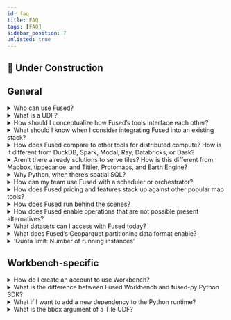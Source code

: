```yaml
---
id: faq
title: FAQ
tags: [FAQ]
sidebar_position: 7
unlisted: true
---
```



## <Tag color="#D1E550" fontColor="#141414" >🚧 Under Construction</Tag>


## General

<details>
  <summary>Who can use Fused?</summary>
  <div>
    Fused is for teams looking to increase the speed at which they ship data products and features. It’s for companies looking for a stack that scales with them and the size of their data while shielding teams from hours of burdensome engineering. At a glance:

    - Data scientists find, reuse, and share code snippets.
    - Developers use the code to build responsive apps.
    - Executives use the apps to explore data interactively.

  </div>
</details>

<details>
    <summary>What is a UDF?</summary>
        <div>
    User Defined Functions (UDFs) are Python building blocks of geospatial operations that integrate across the stack - with Planetary Computer, Google Earth Engine, Big Query, Snowflake, DuckDB, and more. They load datasets from the cloud ecosystem such as NASA, NOAA, US Census, and Overture. In the Fused community, developers can find, reuse, and share verified code snippets and run them with their UDFs.
    </div>
</details>
<details>
    <summary>How should I conceptualize how Fused’s tools interface each other?</summary>
        <div>
    You Build UDFs with the Python SDK, preview them on the browser with Fused Workbench, and run them anywhere in your stack via the Hosted API.

    - UDF Catalog. Community collection composable building blocks of geospatial operations.
    - Python SDK to Build and run workflows on any Python environment including Jupyter Notebooks, VSCode, or ETL tools.
    - Fused Workbench to interactively preview and explore data on the browser and see the effect of code changes instantly.
    - Hosted API. Supercharges UDFs and turns them into live HTTP endpoints that load the result anywhere they’re called.
    </div>

</details>
<details>
    <summary>What should I know when I consider integrating Fused into an existing stack?</summary>
        <div>
    - Fused is the glue layer that integrates data platforms with data tools via a managed serverless API. It enables interoperability between all geospatial datasets and tools in the modern data stack.
    - This means that Fused does not compete with other tools - it creates a common ground for them to speak the same language. It’s an open system that brings together great systems originally designed for specific use cases - data formats and frameworks that historically didn’t talk to each other. Previously, teams looking to scale data science workflows to work with larger datasets needed to translate code and data between frameworks for bespoke “big data” operations - creating silos and friction.
    - Instead, Fused flips the paradigm on its head and instead processes small pieces of data in parallel. This enables teams to use their preferred development frameworks in production. Fused shields teams from the need for specialized “big data” frameworks, which creates new possibilities that weren’t there before.
    </div>
</details>
<details>
    <summary>How does Fused compare to other tools for distributed compute? How is it different from DuckDB, Spark, Modal, Ray, Databricks, or Dask?</summary>
        <div>
    - You could think of Fused as: if Python could run on any size datasets and distributed compute were fun.
    - You can think of Fused like Spark on demand with a hotpool - but without the need to manage or configure infrastructure, without query plans and OOM errors, and without vendor lock-in. Fused’s open source Python SDK obviates these issues from the start, and has paid offerings for additional compute power when you need it, which is serverless and turns off on its own.
    </div>
</details>
<details>
    <summary>Aren’t there already solutions to serve tiles? How is this different from Mapbox, tippecanoe, and Titiler, Protomaps, and Earth Engine?</summary>
        <div>
    - With Fused, companies create interactive apps with backend code that runs on demand and responds to events like parameter updates and viewport panning. This makes Fused a great choice to serve Tile based maps.
    - While Mapbox is great at serving static tiles, this results in read-only map experiences. Companies looking to personalize maps based on users or context, can use Fused UDFs to serve dynamic Tiles. This unlocks an unprecedented dynamism.
    </div>
</details>
<details>
    <summary>Why Python, when there’s spatial SQL?</summary>
        <div>
    - Python is the lingua franca of spatial data science. While you can effectively perform spatial SQL joins and transformations between tables in an external database with PostGIS, at some point you will need to convert that data back to Pandas and NumPy for additional processing and analysis - especially for refined operations on raster arrays.
    - That said, it’s always possible to run SQL right on Fused with Python libraries such as DuckDB.
    </div>
</details>
<details>
    <summary>How can my team use Fused with a scheduler or orchestrator?</summary>
        <div>
    - Fused brings interoperable workflows, apps, and maps to your preferred stack.
    - With Fused, you can trigger UDFs (which can be chained together) from any tools via HTTP calls. This reduces the need for complex ETL pipelines and shields your team from having to maintain infra.
    - You can easily call UDFs to load their output using your preferred scheduler or orchestrator tools like GitHub Actions, Airflow, Dagster, or Prefect workflows.  You can either do it with Python using the SDK or with any tool that can make HTTP requests.
    </div>
</details>
<details>
    <summary>How does Fused pricing and features stack up against other popular map tools?</summary>
        <div>
    - Running workflows at scale typically requires teams to manage infrastructure to host and run backend code, then size, provision, and scale infrastructure that then needs to be monitored for performance and availability. Fused offers an alternative.
    - The open source Fused SDK is a free Python library to work with datasets of any size in local environments. You can search and freely use code snippets from Fused’s public UDF Catalog, and run them on their local environments.
    - To supercharge that same code with the power of serverless compute, you can check out Fused’s paid tiers. They do not require upfront investment. When requests are made to your UDF’s endpoint, your account is charged a low fee per request and duration. Getting started is easy because there are no new tools or frameworks to learn and you can use your most important Python libraries.
    </div>
</details>
<details>
    <summary>How does Fused run behind the scenes?</summary>
        <div>
    - Fused runs lightweight Python operations on any size datasets, which empowers teams to  build responsive maps, dashboards, and reports. User’s code runs on a) geo partitioned datasets b) in parallel, on c) serverless cloud infrastructure that is d) close to the data, and e) are strategically cached.
    - Fused instantly converts user code to workflows and maps in Jupyter notebooks, low-code web apps, the Fused Workbench webapp, ETL, or any tool that consumes HTTP API endpoints. When users pass Python code to the backend, the service manages all the capacity, scaling, processing, dependencies, and serving to run your code and provide visibility and performance by surfacing real time metrics and logs.
    - To visualize what’s happening behind the scenes, you can think of Fused as a geospatial OLAP-inspired query engine.
    </div>
</details>
<details>
    <summary>How does Fused enable operations that are not possible present alternatives?</summary>
        <div>
    - Fused allows people for the first time to easily work with geospatial data and integrate it with modern data tools.
    - Today, the advent of earth observation imagery and sensor networks produce large scale geospatial datasets that are migrating to open cloud-enabled formats. However, the sheer volume of data, complexity of operations, and fragmentation of tooling holds back how companies process and present that data to make informed decisions about critical company operations.
    - With traditional approaches, the sheer size of data results in long-running jobs that take a long time simply load the entire dataset into a runtime, and the size of the different operations calls for specialty tooling that also incur a cost to transition data between tools and back.
    - Instead of loading the entire dataset, Fused brings only the pieces of data relevant to the time and geographical area to be studied. This minimizes the cost and penalties of moving data between tools, and working with small data (in parallel) means it runs on small virtual machines using just Python.
    - This framework’s data architecture enables development environments and apps to be fast because only the relevant data is loaded, then cached. So it’s not just about speed - this significantly simplifies system architecture and therefore enables operations where it wasn’t possible before. Performance is critical in mapping apps because neither developers nor end users like to wait - and maps only create value when people use them.
    </div>
</details>
<details>
    <summary>What datasets can I access with Fused today?</summary>
        <div>
    - Developers looking to try out Fused use the Fused Python library to freely download the Overture buildings and transportation datasets hosted in Source Coop.
    - Fused also hosts partitioned versions of public datasets such as US census, buildings (Microsoft and Open Street Map), NOAA weather, Sentinel & Modis multiband imagery, Chloris Biomass, flood (Sentinel), DEM, LULC, NAIP, HLS, and other datasets.
    - Fused works with open data that 3rd party providers host in Amazon S3, such as AWS’s open registry.
    - To work with your own datasets, Fused makes it easy to geopartition and load your data into your own S3 bucket.

    </div>

</details>
<details>
    <summary>What does Fused’s Geoparquet partitioning data format enable?</summary>
        <div>
    - It enables teams to develop in production - to run code on any scale data without the friction of infrastructure.
    - The power of Fused to do efficient reading of large datasets is enabled by strategic partitioning in Geoparquet files. Fused’s Geoparquet format contains metadata that enables the system to select only the chunks of data relevant to an operation.
    - Acting on smaller pieces of data means that the compute to load can be distributed across many small machines, and because the operation is lightweight, it can be done with just Python and libraries such as GeoPandas and Xarray that developers already use for geospatial data science. This eliminates the need to translate code to classical “big data” standards such as Geospark and Scala.
    The incumbent alternative was to load entire datasets into memory, convert it into a format that a geo database can ingest, push it tot the database, perform an operation, then send the data back to Python. Instead, Fused runs the same Python code over the data with a lightweight worker.
    </div>
</details>

<details>
    <summary>'Quota limit: Number of running instances'</summary>
    <div>
    Fused ingest and batch job operations require workers, specified with a quota number. If you encounter this error, please get in touch with the Fused team to increase the quota allotted to your account.
    </div>
</details>




## Workbench-specific

<details>
    <summary>How do I create an account to use Workbench?</summary>
        <div>

    Through the private release period, the Fused team will grant access to pre-registered accounts on a rolling basis.

    Fill out [this form](https://docs.google.com/forms/d/e/1FAIpQLSf9X-Tg-hDRW2ngMtewP--ZLjZx3gcVfEcfg2NdY3B_v2nnUQ/viewform) to get on the waitlist. You'll receive an email when your account is ready to go.
    </div>

</details>
<details>
    <summary>What is the difference between Fused Workbench and fused-py Python SDK?</summary>
        <div>

    You can think of Workbench as a sandbox environment where you iteratively work on your UDF code - it uses only a subset of data and gives instant feedback. Once the code is ready and you want to run it at scale across an entire dataset, you can run your UDF with `fused-py`.
    </div>

</details>
<details>
    <summary>What if I want to add a new dependency to the Python runtime?</summary>
        <div>

    Fused simplifies Python dependencies management by issuing a single image that contains all dependencies requested by the community. Email Fused to add a dependency to the runtime or if you’d like a private runtime image issued for your organization.
    </div>

</details>
<details>
    <summary>What is the bbox argument of a Tile UDF?</summary>
        <div>

    The bbox argument of the Tile UDF is a GeoDataFrame with a single row, which contains the Tile’s boundaries as a Polygon, and its x, y, & z coordinates.

</div>
</details>
